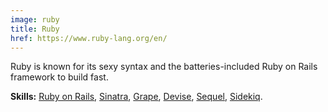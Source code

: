 ```yaml
---
image: ruby
title: Ruby
href: https://www.ruby-lang.org/en/
---
```


Ruby is known for its sexy syntax and the batteries-included Ruby on Rails framework to build fast.

<!-- prettier-ignore-start -->
<span class="block mt-1">
  <strong class="font-medium">Skills:</strong>
  <a 
    class="link" 
    href="https://rubyonrails.org/"
    title="Ruby on Rails"
    aria-label="Ruby on Rails"
    target="_blank"
    rel="noreferrer"
  >Ruby on Rails</a>,
  <a 
    class="link" 
    href="https://sinatrarb.com/"
    title="Sinatra"
    aria-label="Sinatra"
    target="_blank"
    rel="noreferrer"
  >Sinatra</a>,
  <a 
    class="link" 
    href="https://www.ruby-grape.org/"
    title="Grape"
    aria-label="Grape"
    target="_blank"
    rel="noreferrer"
  >Grape</a>,
  <a 
    class="link" 
    href="https://blog.plataformatec.com.br/tag/devise/"
    title="Devise"
    aria-label="Devise"
    target="_blank"
    rel="noreferrer"
  >Devise</a>,
  <a 
    class="link" 
    href="https://sequel.jeremyevans.net/"
    title="Sequel"
    aria-label="Sequel"
    target="_blank"
    rel="noreferrer"
  >Sequel</a>,
  <a 
    class="link" 
    href="https://sidekiq.org/"
    title="Sidekiq"
    aria-label="Sidekiq"
    target="_blank"
    rel="noreferrer"
  >Sidekiq</a>.
</span>
<!-- prettier-ignore-end -->

